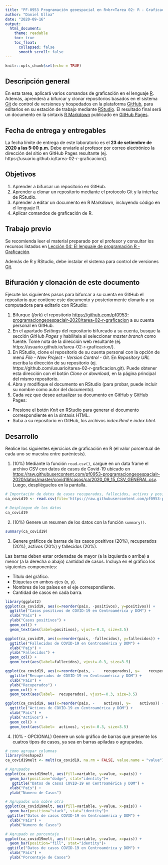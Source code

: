 ---
title: "PF-0953 Programación geoespacial en R<br>Tarea 02: R - Graficación"
author: "Daniel Ulloa"
date: "2020-09-16"
output:
  html_document:
    theme: readable    
    toc: true
    toc_float:
      collapsed: false
      smooth_scroll: false  
---

```{r setup, include=FALSE}
knitr::opts_chunk$set(echo = TRUE)
```

## Descripción general
En esta tarea, aplicará varios comandos de graficación en el lenguaje [R](https://www.r-project.org/). Además, aprenderá a bifurcar y clonar repositorios basados en el sistema [Git](https://git-scm.com/) de control de versiones y hospedados en la plataforma [GitHub](https://github.com/), para editarlos en su estación de trabajo mediante [RStudio](https://rstudio.com/). El resultado final será un documento en la sintaxis [R Markdown](https://rmarkdown.rstudio.com/) publicado en [GitHub Pages](https://pages.github.com/).

## Fecha de entrega y entregables
La fecha límite de entrega de este laboratorio es el **23 de setiembre de 2020 a las 5:00 p.m.** Debe enviarle al profesor por correo electrónico la dirección del sitio en GitHub Pages resultante (ej. https://usuario.github.io/tarea-02-r-graficacion/).

## Objetivos
1. Aprender a bifurcar un repositorio en GitHub.
2. Aprender a clonar un repositorio mediante el protocolo Git y la interfaz de RStudio.
3. Aprender a editar un documento en R Markdown, incluyendo código en el lenguaje R.
4. Aplicar comandos de graficación de R.

## Trabajo previo
Se recomienda leer el material preparado por el profesor y consultar los recursos listados en [Lección 04: El lenguaje de programación R - Graficación](https://pf0953-programaciongeoespacialr-2020.github.io/leccion-04-r-graficacion/).

Además de R y RStudio, debe instalar el sistema para control de versiones [Git](https://git-scm.com/downloads).

## Bifuración y clonación de este documento
Ejecute los siguientes pasos para bifurcar a su cuenta en GitHub el repositorio que contiene este documento y posteriormente clonarlo a su computadora para editarlo con RStudio:

1. Bifurque (_fork_) el repositorio [https://github.com/pf0953-programaciongeoespacialr-2020/tarea-02-r-graficacion](https://github.com/pf0953-programaciongeoespacialr-2020/tarea-02-r-graficacion) a su cuenta personal en GitHub.
2. En el apartado _Settings_ del repositorio bifurcado a su cuenta, busque la sección _GitHub Pages_ y habilítela al seleccionar _master branch_ como fuente. Tome nota de la dirección web resultante (ej. https://usuario.github.io/tarea-02-r-graficacion/).
3. En RStudio, clone el repositorio de su cuenta personal con la opción de menú _File - New Project - Version Control - Git_. En _Repository URL_ escriba la dirección de su repositorio (ej. https://github.com/usuario/tarea-02-r-graficacion.git). Puede obtener esta dirección con el botón _Clone or download_, en la página principal del mismo repositorio.
4. Abra y modifique el documento en RStudio (para probar, puede incluir su nombre como autor del documento).
5. Cada vez que desee actualizar su documento en GitHub y GitHub Pages:
- Presione el botón _Knit_ en RStudio para generar el documento correspondiente en la sintaxis HTML.
- Suba a su repositorio en GitHub, los archivos _index.Rmd_ e _index.html_.

## Desarrollo
Realice los siguientes ejercicios de graficación en R (el valor porcentual de cada uno se muestra entre paréntesis).

1. (10%) Mediante la función ```read.csv()```, cargue en un data frame el archivo CSV con datos de casos de Covid-19 ubicado en [https://raw.githubusercontent.com/pf0953-programaciongeoespacialr-2020/datos/master/covid19/casos/ca/2020_09_15_CSV_GENERAL.csv](https://raw.githubusercontent.com/pf0953-programaciongeoespacialr-2020/datos/master/covid19/casos/ca/2020_09_15_CSV_GENERAL.csv). Luego, despliéguelos en la pantalla.

```{r}
# Importación de datos de casos recuperados, fallecidos, activos y positivos de Covid-19 en los países de Centroamérica
ca_covid19 <- read.csv(file='https://raw.githubusercontent.com/pf0953-programaciongeoespacialr-2020/datos/master/covid19/casos/ca/2020_09_15_CSV_GENERAL.csv')

# Despliegue de los datos
ca_covid19
```

2. (10%) Genere un resumen de los datos con la función  ```summary() ```.

```{r}
summary(ca_covid19)
```

3. Genere gráficos de barras de los casos positivos (20%), recuperados (20%), activos (20%) y fallecidos (20%).

Las barras deben estar ordenadas de mayor (a la izquierda o arriba) a menor (a la derecha o abajo) cantidad de casos. Incluya en el gráfico los siguientes componentes:

- Titulo del gráfico.  
- Etiquetas en ambos ejes (x, y).  
- Nombres de los países en el eje correspondiente.  
- Cantidad de casos en cada barra.

```{r}
library(ggplot2)
ggplot(ca_covid19, aes(x=reorder(pais, -positivos), y=positivos)) +
  ggtitle("Casos positivos de COVID-19 en Centroamérica y DOM") +
  xlab("País") + 
  ylab("Casos positivos") +  
  geom_col() +
  geom_text(aes(label=positivos), vjust=-0.3, size=3.5)
```

```{r}
ggplot(ca_covid19, aes(x=reorder(pais, -fallecidos), y=fallecidos)) +
  ggtitle("Fallecidos de COVID-19 en Centroamérica y DOM") +
  xlab("País") + 
  ylab("Fallecidos") +  
  geom_col() +
  geom_text(aes(label=fallecidos), vjust=-0.3, size=3.5)
```

```{r}
ggplot(ca_covid19, aes(x=reorder(pais, -	recuperados), y=	recuperados)) +
  ggtitle("Recuperados de COVID-19 en Centroamérica y DOM") +
  xlab("País") + 
  ylab("Recuperados") +  
  geom_col() +
  geom_text(aes(label=	recuperados), vjust=-0.3, size=3.5)
```

```{r}
ggplot(ca_covid19, aes(x=reorder(pais, -	activos), y=	activos)) +
  ggtitle("Activos de COVID-19 en Centroamérica y DOM") +
  xlab("País") + 
  ylab("Activos") +  
  geom_col() +
  geom_text(aes(label=	activos), vjust=-0.3, size=3.5)
```

4. (10% - OPCIONAL) Genere un solo gráfico de barras que presente los cuatros tipos de casos, ya sea en barras apiladas o agrupadas.

```{r}
# como agrupar columnas
library(reshape2)
ca_covid19melt <- melt(ca_covid19, na.rm = FALSE, value.name = "value")

# Agrupados
ggplot(ca_covid19melt, aes(fill=variable, y=value, x=pais)) + 
  geom_bar(position="dodge", stat="identity")+
   ggtitle("Datos de casos COVID-19 en Centroamérica y DOM") +
  xlab("País") + 
  ylab("Numero de Casos")

# Agrupados una sobre otra
ggplot(ca_covid19melt, aes(fill=variable, y=value, x=pais)) + 
  geom_bar(position="stack", stat="identity")+
 ggtitle("Datos de casos COVID-19 en Centroamérica y DOM") +
  xlab("País") + 
  ylab("Numero de Casos")

# Agrupado en porcentaje
ggplot(ca_covid19melt, aes(fill=variable, y=value, x=pais)) + 
  geom_bar(position="fill", stat="identity")+
 ggtitle("Datos de casos COVID-19 en Centroamérica y DOM") +
  xlab("País") + 
  ylab("Porcentaje de Casos")
```
